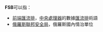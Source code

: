 '''FSB'''可以指：
*[[前端匯流排|前端匯流排]]，[[中央處理器|中央處理器]]的數據[[匯流排|匯流排]]術語
*[[俄羅斯聯邦安全局|俄羅斯聯邦安全局]]，俄羅斯國內情治單位

{{disambig|Cat=三字拉丁字母缩写消歧义}}